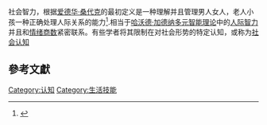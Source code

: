 社会智力，根据[[爱德华·桑代克|爱德华·桑代克]]的最初定义是一种理解并且管理男人女人，老人小孩一种正确处理人际关系的能力<ref name="Thorndike1920"> {{cite journal |last=Thorndike |first=E. L. |authorlink=Edward Thorndike |year=1920 |month= |title=Intelligence and its use |url=https://archive.org/details/sim_harpers-magazine_1920-01_140_836/page/227 |journal=Harper's Magazine |volume=140 |issue= |pages=227–235}} </ref>.相当于[[哈沃德·加德纳|哈沃德·加德纳]][[多元智能理论|多元智能理论]]中的[[人际智力|人际智力]]并且和[[情绪商数|情绪商数]]紧密联系。有些学者将其限制在对社会形势的特定认知，或称为[[社会认知|社会认知]]

== 參考文獻 ==
{{reflist}}

{{人類智慧主題}}

[[Category:认知|Category:认知]]
[[Category:生活技能|Category:生活技能]]